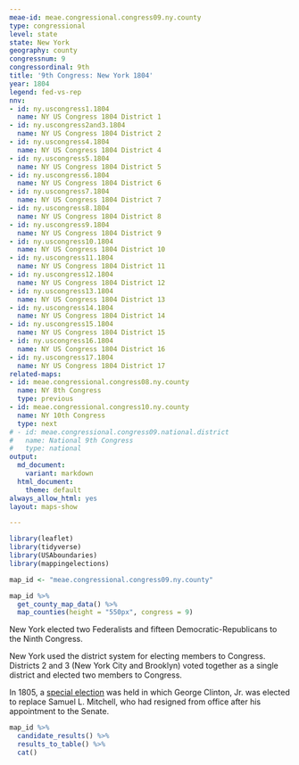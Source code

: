 ```yaml
---
meae-id: meae.congressional.congress09.ny.county
type: congressional
level: state
state: New York
geography: county
congressnum: 9
congressordinal: 9th
title: '9th Congress: New York 1804'
year: 1804
legend: fed-vs-rep
nnv:
- id: ny.uscongress1.1804
  name: NY US Congress 1804 District 1
- id: ny.uscongress2and3.1804
  name: NY US Congress 1804 District 2
- id: ny.uscongress4.1804
  name: NY US Congress 1804 District 4
- id: ny.uscongress5.1804
  name: NY US Congress 1804 District 5
- id: ny.uscongress6.1804
  name: NY US Congress 1804 District 6
- id: ny.uscongress7.1804
  name: NY US Congress 1804 District 7
- id: ny.uscongress8.1804
  name: NY US Congress 1804 District 8
- id: ny.uscongress9.1804
  name: NY US Congress 1804 District 9
- id: ny.uscongress10.1804
  name: NY US Congress 1804 District 10
- id: ny.uscongress11.1804
  name: NY US Congress 1804 District 11
- id: ny.uscongress12.1804
  name: NY US Congress 1804 District 12
- id: ny.uscongress13.1804
  name: NY US Congress 1804 District 13
- id: ny.uscongress14.1804
  name: NY US Congress 1804 District 14
- id: ny.uscongress15.1804
  name: NY US Congress 1804 District 15
- id: ny.uscongress16.1804
  name: NY US Congress 1804 District 16
- id: ny.uscongress17.1804
  name: NY US Congress 1804 District 17
related-maps:
- id: meae.congressional.congress08.ny.county
  name: NY 8th Congress
  type: previous
- id: meae.congressional.congress10.ny.county
  name: NY 10th Congress
  type: next
# - id: meae.congressional.congress09.national.district
#   name: National 9th Congress
#   type: national
output:
  md_document:
    variant: markdown
  html_document:
    theme: default
always_allow_html: yes
layout: maps-show

---
```


```r
library(leaflet)
library(tidyverse)
library(USAboundaries)
library(mappingelections)

map_id <- "meae.congressional.congress09.ny.county"
```

<div class="map">

```r
map_id %>%
  get_county_map_data() %>%
  map_counties(height = "550px", congress = 9)
```

</div>

New York elected two Federalists and fifteen Democratic-Republicans to the Ninth Congress.

New York used the district system for electing members to Congress. Districts 2 and 3 (New York City and Brooklyn) voted together as a single district and elected two members to Congress.

In 1805, a [special election](https://elections.lib.tufts.edu/catalog/tufts:ny.uscongress2and3.special.1805) was held in which George Clinton, Jr. was elected to replace Samuel L. Mitchell, who had resigned from office after his appointment to the Senate.

<div class="results-table">

```r
map_id %>%
  candidate_results() %>%
  results_to_table() %>%
  cat()
```

</div>
